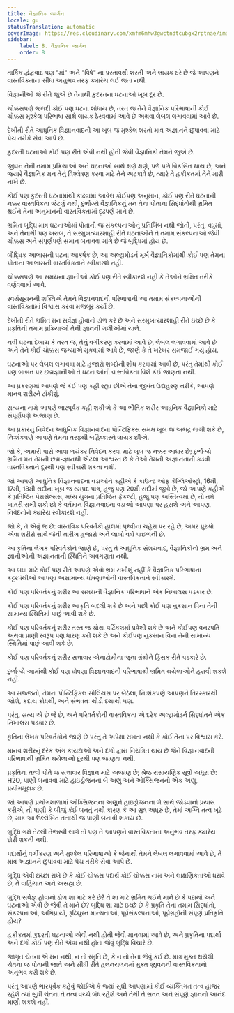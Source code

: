 ```yaml
---
title: વૈજ્ઞાનિક જાર્ગન
locale: gu
statusTranslation: automatic
coverImage: https://res.cloudinary.com/xmfm6mhw3gwctndtcubgx2rptnae/image/upload/v1741354419/small_cover_la_gran_rebelion_28716e29d2.webp
sidebar:
    label: 8. વૈજ્ઞાનિક જાર્ગન
    order: 8
---
```

તાર્કિક દ્વંદ્વવાદ પણ "માં" અને "વિષે" ના પ્રસ્તાવથી શરતી અને લાયક ઠરે છે જે આપણને વાસ્તવિકતાના સીધા અનુભવ તરફ ક્યારેય લઈ જતા નથી.

વિજ્ઞાનીઓ જે રીતે જુએ છે તેનાથી કુદરતના ઘટનાઓ ખૂબ દૂર છે.

ચોક્કસપણે જલદી કોઈ પણ ઘટના શોધાય છે, તરત જ તેને વૈજ્ઞાનિક પરિભાષાની કોઈ ચોક્કસ મુશ્કેલ પરિભાષા સાથે લાયક ઠેરવવામાં આવે છે અથવા લેબલ લગાવવામાં આવે છે.

દેખીતી રીતે આધુનિક વિજ્ઞાનવાદની આ ખૂબ જ મુશ્કેલ શરતો માત્ર અજ્ઞાનને છુપાવવા માટે પેચ તરીકે સેવા આપે છે.

કુદરતી ઘટનાઓ કોઈ પણ રીતે એવી નથી હોતી જેવી વૈજ્ઞાનિકો તેમને જુએ છે.

જીવન તેની તમામ પ્રક્રિયાઓ અને ઘટનાઓ સાથે ક્ષણે ક્ષણે, પળે પળે વિકસિત થાય છે, અને જ્યારે વૈજ્ઞાનિક મન તેનું વિશ્લેષણ કરવા માટે તેને અટકાવે છે, ત્યારે તે હકીકતમાં તેને મારી નાખે છે.

કોઈ પણ કુદરતી ઘટનામાંથી કાઢવામાં આવેલ કોઈપણ અનુમાન, કોઈ પણ રીતે ઘટનાની નક્કર વાસ્તવિકતા જેટલું નથી, દુર્ભાગ્યે વૈજ્ઞાનિકનું મન તેના પોતાના સિદ્ધાંતોથી ભ્રમિત થઈને તેના અનુમાનની વાસ્તવિકતામાં દૃઢપણે માને છે.

ભ્રમિત બુદ્ધિ માત્ર ઘટનાઓમાં પોતાની જ સંકલ્પનાઓનું પ્રતિબિંબ નથી જોતી, પરંતુ, વધુમાં, અને તેનાથી પણ ખરાબ, તે સરમુખત્યારશાહી રીતે ઘટનાઓને તે તમામ સંકલ્પનાઓ જેવી ચોક્કસ અને સંપૂર્ણપણે સમાન બનાવવા માંગે છે જે બુદ્ધિમાં હોય છે.

બૌદ્ધિક આભાસની ઘટના આકર્ષક છે, આ અલ્ટ્રામોડર્ન મૂર્ખ વૈજ્ઞાનિકોમાંથી કોઈ પણ તેમના પોતાના આભાસની વાસ્તવિકતાને સ્વીકારશે નહીં.

ચોક્કસપણે આ સમયના જ્ઞાનીઓ કોઈ પણ રીતે સ્વીકારશે નહીં કે તેઓને ભ્રમિત તરીકે વર્ણવવામાં આવે.

સ્વયંસૂચનની શક્તિએ તેમને વિજ્ઞાનવાદની પરિભાષાની આ તમામ સંકલ્પનાઓની વાસ્તવિકતામાં વિશ્વાસ કરવા મજબૂર કર્યા છે.

દેખીતી રીતે ભ્રમિત મન સર્વજ્ઞ હોવાનો ડોળ કરે છે અને સરમુખત્યારશાહી રીતે ઇચ્છે છે કે પ્રકૃતિની તમામ પ્રક્રિયાઓ તેની જ્ઞાનની ગલીઓમાં ચાલે.

નવી ઘટના દેખાય કે તરત જ, તેનું વર્ગીકરણ કરવામાં આવે છે, લેબલ લગાવવામાં આવે છે અને તેને કોઈ ચોક્કસ જગ્યાએ મૂકવામાં આવે છે, જાણે કે તે ખરેખર સમજાઈ ગયું હોય.

ઘટનાઓ પર લેબલ લગાવવા માટે હજારો શબ્દોની શોધ કરવામાં આવી છે, પરંતુ તેમાંથી કોઈ પણ બાબત પર છદ્મજ્ઞાનીઓ તે ઘટનાઓની વાસ્તવિકતા વિશે કંઈ જાણતા નથી.

આ પ્રકરણમાં આપણે જે કંઈ પણ કહી રહ્યા છીએ તેના જીવંત ઉદાહરણ તરીકે, આપણે માનવ શરીરને ટાંકીશું.

સત્યના નામે આપણે ભારપૂર્વક કહી શકીએ કે આ ભૌતિક શરીર આધુનિક વૈજ્ઞાનિકો માટે સંપૂર્ણપણે અજાણ છે.

આ પ્રકારનું નિવેદન આધુનિક વિજ્ઞાનવાદના પોન્ટિફિક્સ સમક્ષ ખૂબ જ અભદ્ર લાગી શકે છે, નિઃશંકપણે આપણે તેમના તરફથી બહિષ્કારને લાયક છીએ.

જો કે, અમારી પાસે આવા ભયંકર નિવેદન કરવા માટે ખૂબ જ નક્કર આધાર છે; દુર્ભાગ્યે ભ્રમિત મન તેમની છદ્મ-જ્ઞાનથી એટલા આશ્વસ્ત છે કે તેઓ તેમની અજ્ઞાનતાની કડવી વાસ્તવિકતાને દૂરથી પણ સ્વીકારી શકતા નથી.

જો આપણે આધુનિક વિજ્ઞાનવાદના વડાઓને કહીએ કે કાઉન્ટ ઓફ કેગ્લિઓસ્ટ્રો, 16મી, 17મી, 18મી સદીના ખૂબ જ રસપ્રદ પાત્ર, હજુ પણ 20મી સદીમાં જીવે છે, જો આપણે કહીએ કે પ્રતિષ્ઠિત પેરાસેલ્સસ, મધ્ય યુગના પ્રતિષ્ઠિત ફેકલ્ટી, હજુ પણ અસ્તિત્વમાં છે, તો તમે ખાતરી રાખી શકો છો કે વર્તમાન વિજ્ઞાનવાદના વડાઓ આપણા પર હસશે અને આપણા નિવેદનોને ક્યારેય સ્વીકારશે નહીં.

જો કે, તે એવું જ છે: વાસ્તવિક પરિવર્તકો હાલમાં પૃથ્વીના ચહેરા પર રહે છે, અમર પુરુષો એવા શરીરો સાથે જેની તારીખ હજારો અને લાખો વર્ષો પાછળની છે.

આ કૃતિના લેખક પરિવર્તકોને જાણે છે, પરંતુ તે આધુનિક સંશયવાદ, વૈજ્ઞાનિકોનો ભ્રમ અને જ્ઞાનીઓની અજ્ઞાનતાની સ્થિતિને અવગણતા નથી.

આ બધા માટે કોઈ પણ રીતે આપણે એવો ભ્રમ રાખીશું નહીં કે વૈજ્ઞાનિક પરિભાષાના કટ્ટરપંથીઓ આપણા અસામાન્ય ઘોષણાઓની વાસ્તવિકતાને સ્વીકારશે.

કોઈ પણ પરિવર્તકનું શરીર આ સમયની વૈજ્ઞાનિક પરિભાષાને એક નિખાલસ પડકાર છે.

કોઈ પણ પરિવર્તકનું શરીર આકૃતિ બદલી શકે છે અને પછી કોઈ પણ નુકસાન વિના તેની સામાન્ય સ્થિતિમાં પાછું આવી શકે છે.

કોઈ પણ પરિવર્તકનું શરીર તરત જ ચોથા વર્ટિકલમાં પ્રવેશી શકે છે અને કોઈપણ વનસ્પતિ અથવા પ્રાણી સ્વરૂપ પણ ધારણ કરી શકે છે અને કોઈપણ નુકસાન વિના તેની સામાન્ય સ્થિતિમાં પાછું આવી શકે છે.

કોઈ પણ પરિવર્તકનું શરીર સત્તાવાર એનાટોમીના જૂના ગ્રંથોને હિંસક રીતે પડકારે છે.

દુર્ભાગ્યે આમાંથી કોઈ પણ ઘોષણા વિજ્ઞાનવાદની પરિભાષાથી ભ્રમિત થયેલાઓને હરાવી શકશે નહીં.

આ સજ્જનો, તેમના પોન્ટિફિકલ સોલિયસ પર બેઠેલા, નિઃશંકપણે આપણને તિરસ્કારથી જોશે, કદાચ ક્રોધથી, અને સંભવતઃ થોડી દયાથી પણ.

પરંતુ, સત્ય એ છે જે છે, અને પરિવર્તકોની વાસ્તવિકતા એ દરેક અલ્ટ્રામોડર્ન સિદ્ધાંતને એક નિખાલસ પડકાર છે.

કૃતિના લેખક પરિવર્તકોને જાણે છે પરંતુ તે અપેક્ષા રાખતા નથી કે કોઈ તેના પર વિશ્વાસ કરે.

માનવ શરીરનું દરેક અંગ કાયદાઓ અને દળો દ્વારા નિયંત્રિત થાય છે જેને વિજ્ઞાનવાદની પરિભાષાથી ભ્રમિત થયેલાઓ દૂરથી પણ જાણતા નથી.

પ્રકૃતિના તત્વો પોતે જ સત્તાવાર વિજ્ઞાન માટે અજાણ છે; શ્રેષ્ઠ રાસાયણિક સૂત્રો અધૂરા છે: H2O, પાણી બનાવવા માટે હાઇડ્રોજનના બે અણુ અને ઓક્સિજનનો એક અણુ, પ્રયોગમૂલક છે.

જો આપણે પ્રયોગશાળામાં ઓક્સિજનના અણુને હાઇડ્રોજનના બે સાથે જોડવાનો પ્રયાસ કરીએ, તો પાણી કે બીજું કંઈ બનતું નથી કારણ કે આ સૂત્ર અધૂરું છે, તેમાં અગ્નિ તત્વ ખૂટે છે, માત્ર આ ઉલ્લેખિત તત્વથી જ પાણી બનાવી શકાય છે.

બુદ્ધિ ગમે તેટલી તેજસ્વી લાગે તો પણ તે આપણને વાસ્તવિકતાના અનુભવ તરફ ક્યારેય દોરી શકતી નથી.

પદાર્થોનું વર્ગીકરણ અને મુશ્કેલ પરિભાષાઓ કે જેનાથી તેમને લેબલ લગાવવામાં આવે છે, તે માત્ર અજ્ઞાનને છુપાવવા માટે પેચ તરીકે સેવા આપે છે.

બુદ્ધિ એવી ઇચ્છા રાખે છે કે કોઈ ચોક્કસ પદાર્થ કોઈ ચોક્કસ નામ અને લાક્ષણિકતાઓ ધરાવે છે, તે વાહિયાત અને અસહ્ય છે.

બુદ્ધિ સર્વજ્ઞ હોવાનો ડોળ શા માટે કરે છે? તે શા માટે ભ્રમિત થઈને માને છે કે પદાર્થો અને ઘટનાઓ એવી છે જેવી તે માને છે? બુદ્ધિ શા માટે ઇચ્છે છે કે પ્રકૃતિ તેના તમામ સિદ્ધાંતો, સંકલ્પનાઓ, અભિપ્રાયો, રૂઢિચુસ્ત માન્યતાઓ, પૂર્વસંકલ્પનાઓ, પૂર્વગ્રહોની સંપૂર્ણ પ્રતિકૃતિ હોય?

હકીકતમાં કુદરતી ઘટનાઓ એવી નથી હોતી જેવી માનવામાં આવે છે, અને પ્રકૃતિના પદાર્થો અને દળો કોઈ પણ રીતે એવા નથી હોતા જેવું બુદ્ધિ વિચારે છે.

જાગૃત ચેતના એ મન નથી, ન તો સ્મૃતિ છે, કે ન તો તેના જેવું કંઈ છે. માત્ર મુક્ત થયેલી ચેતના જ પોતાની જાતે અને સીધી રીતે હલનચલનમાં મુક્ત જીવનની વાસ્તવિકતાનો અનુભવ કરી શકે છે.

પરંતુ આપણે ભારપૂર્વક કહેવું જોઈએ કે જ્યાં સુધી આપણામાં કોઈ વ્યક્તિગત તત્વ હાજર રહેશે ત્યાં સુધી ચેતના તે તત્વ વચ્ચે બંધ રહેશે અને તેથી તે સતત અને સંપૂર્ણ જ્ઞાનનો આનંદ માણી શકશે નહીં.

